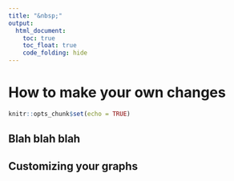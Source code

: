 ```yaml
---
title: "&nbsp;"
output: 
  html_document:
    toc: true
    toc_float: true
    code_folding: hide
---
```


# How to make your own changes

```r
knitr::opts_chunk$set(echo = TRUE)
```

## Blah blah blah

## Customizing your graphs